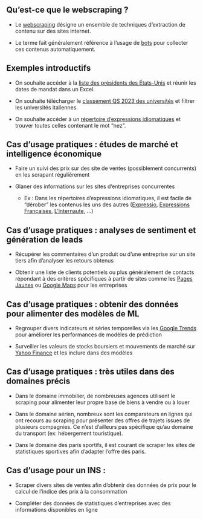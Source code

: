 ## Qu'est-ce que le webscraping ?

- Le [webscraping](https://en.wikipedia.org/wiki/Web_scraping) désigne un ensemble de techniques d'extraction de contenu sur des sites internet.

- Le terme fait généralement référence à l'usage de [bots](https://en.wikipedia.org/wiki/Internet_bot) pour collecter ces contenus automatiquement.


## Exemples introductifs

- On souhaite accéder à la [liste des présidents des États-Unis](https://fr.wikipedia.org/wiki/Liste_des_pr%C3%A9sidents_des_%C3%89tats-Unis) et réunir les dates de mandat dans un Excel.

- On souhaite télécharger le [classement QS 2023 des universités](https://www.universityrankings.ch/results/QS/2023) et filtrer les universités italiennes.

- On souhaite accéder à un [répertoire d'expressions idiomatiques](https://fr.wiktionary.org/wiki/Annexe:Expressions_en_fran%C3%A7ais) et trouver toutes celles contenant le mot "nez".


## Cas d'usage pratiques : études de marché et intelligence économique

- Faire un suivi des prix sur des site de ventes (possiblement concurrents) en les scrapant régulièrement

- Glaner des informations sur les sites d'entreprises concurrentes
    - Ex : Dans les répertoires d'expressions idiomatiques, il est facile de "dérober" les contenus les uns des autres ([Expressio](https://www.expressio.fr/toutes-les-expressions), [Expressions Françaises](https://www.expressions-francaises.fr/), [L'internaute](https://www.linternaute.fr/expression/), ...)


## Cas d'usage pratiques : analyses de sentiment et génération de leads

- Récupérer les commentaires d'un produit ou d'une entreprise sur un site tiers afin d'analyser les retours obtenus

- Obtenir une liste de clients potentiels ou plus généralement de contacts répondant à des critères spécifiques à partir de sites comme les [Pages Jaunes](https://www.pagesjaunes.fr/pagesblanches) ou [Google Maps](https://www.google.com/business/) pour les entreprises


## Cas d'usage pratiques : obtenir des données pour alimenter des modèles de ML

- Regrouper divers indicateurs et séries temporelles via les [Google Trends](https://trends.google.fr/trends/?geo=FR) pour améliorer les performances de modèles de prédiction

- Surveiller les valeurs de stocks boursiers et mouvements de marché sur [Yahoo Finance](https://fr.finance.yahoo.com/) et les inclure dans des modèles

## Cas d'usage pratiques : très utiles dans des domaines précis

- Dans le domaine immobilier, de nombreuses agences utilisent le scraping pour alimenter leur propre base de biens à vendre ou à louer

- Dans le domaine aérien, nombreux sont les comparateurs en lignes qui ont recours au scraping pour présenter des offres de trajets issues de plusieurs compagnies. Ce n'est d'ailleurs pas spécifique qu'au domaine du transport (ex: hébergement touristique).

- Dans le domaine des paris sportifs, il est courant de scraper les sites de statistiques sportives afin d'adapter l'offre des paris.


## Cas d'usage pour un INS : 

- Scraper divers sites de ventes afin d'obtenir des données de prix pour le calcul de l'indice des prix à la consommation

- Compléter des données de statistiques d'entreprises avec des informations disponibles en ligne